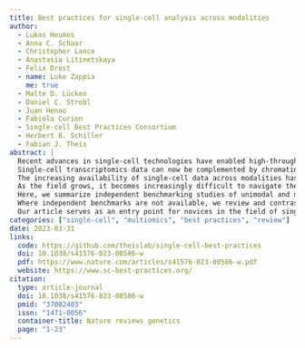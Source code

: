 ```yaml
---
title: Best practices for single-cell analysis across modalities
author:
  - Lukas Heumos
  - Anna C. Schaar
  - Christopher Lance
  - Anastasia Litinetskaya
  - Felix Drost
  - name: Luke Zappia
    me: true
  - Malte D. Lücken
  - Daniel C. Strobl
  - Juan Henao
  - Fabiola Curion
  - Single-cell Best Practices Consortium
  - Herbert B. Schiller
  - Fabian J. Theis
abstract: |
  Recent advances in single-cell technologies have enabled high-throughput molecular profiling of cells across modalities and locations.
  Single-cell transcriptomics data can now be complemented by chromatin accessibility, surface protein expression, adaptive immune receptor repertoire profiling and spatial information.
  The increasing availability of single-cell data across modalities has motivated the development of novel computational methods to help analysts derive biological insights.
  As the field grows, it becomes increasingly difficult to navigate the vast landscape of tools and analysis steps.
  Here, we summarize independent benchmarking studies of unimodal and multimodal single-cell analysis across modalities to suggest comprehensive best-practice workflows for the most common analysis steps.
  Where independent benchmarks are not available, we review and contrast popular methods.
  Our article serves as an entry point for novices in the field of single-cell (multi-)omic analysis and guides advanced users to the most recent best practices.
categories: ["single-cell", "multiomics", "best practices", "review"]
date: 2023-03-31
links:
  code: https://github.com/theislab/single-cell-best-practices
  doi: 10.1038/s41576-023-00586-w
  pdf: https://www.nature.com/articles/s41576-023-00586-w.pdf
  website: https://www.sc-best-practices.org/
citation:
  type: article-journal
  doi: 10.1038/s41576-023-00586-w
  pmid: "37002403"
  issn: "1471-0056"
  container-title: Nature reviews genetics
  page: "1-23"
---
```

